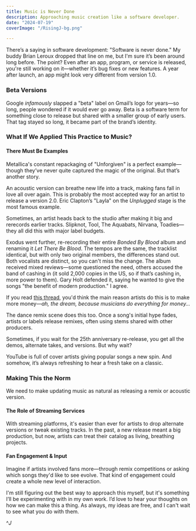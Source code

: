```yaml
---
title: Music is Never Done
description: Approaching music creation like a software developer.
date: "2024-07-19"
coverImage: "/RisingJ-bg.png"

---
```


There’s a saying in software development: "Software is never done." My buddy Brian Leroux dropped that line on me, but I'm sure it’s been around long before. The point? Even after an app, program, or service is released, you're still working on it—whether it’s bug fixes or new features. A year after launch, an app might look very different from version 1.0.

### Beta Versions

Google *infamously* slapped a "beta" label on Gmail’s logo for years—so long, people wondered if it would ever go away. Beta is a software term for something close to release but shared with a smaller group of early users. That tag stayed so long, it became part of the brand’s identity.

### What If We Applied This Practice to Music?

#### There Must Be Examples

Metallica's constant repackaging of "Unforgiven" is a perfect example—though they’ve never quite captured the magic of the original. But that’s another story.

An acoustic version can breathe new life into a track, making fans fall in love all over again. This is probably the most accepted way for an artist to release a version 2.0. Eric Clapton’s "Layla" on the *Unplugged* stage is the most famous example.

Sometimes, an artist heads back to the studio after making it big and rerecords earlier tracks. Slipknot, Tool, The Aquabats, Nirvana, Toadies—they all did this with major label budgets.

Exodus went further, re-recording their entire *Bonded By Blood* album and renaming it *Let There Be Blood*. The tempos are the same, the tracklist identical, but with only two original members, the differences stand out. Both vocalists are distinct, so you can't miss the change. The album received mixed reviews—some questioned the need, others accused the band of cashing in (it sold 2,000 copies in the US, so if that’s cashing in, more power to them). Gary Holt defended it, saying he wanted to give the songs "the benefit of modern production." I agree.

If you read [this thread](https://www.quora.com/Why-do-musical-artists-include-the-same-song-in-multiple-albums), you'd think the main reason artists do this is to make more money—*ah, the dream, because musicians do everything for money…*

The dance remix scene does this too. Once a song's initial hype fades, artists or labels release remixes, often using stems shared with other producers.

Sometimes, if you wait for the 25th anniversary re-release, you get all the demos, alternate takes, and versions. But why wait?

YouTube is full of cover artists giving popular songs a new spin. And somehow, it’s always refreshing to hear a fresh take on a classic.

### Making This the Norm

We need to make updating music as natural as releasing a remix or acoustic version.

#### The Role of Streaming Services

With streaming platforms, it's easier than ever for artists to drop alternate versions or tweak existing tracks. In the past, a new release meant a big production, but now, artists can treat their catalog as living, breathing projects.

#### Fan Engagement & Input

Imagine if artists involved fans more—through remix competitions or asking which songs they'd like to see evolve. That kind of engagement could create a whole new level of interaction.

I'm still figuring out the best way to approach this myself, but it's something I’ll be experimenting with in my own work. I’d love to hear your thoughts on how we can make this a thing. As always, my ideas are free, and I can't wait to see what you do with them.

^_J_

